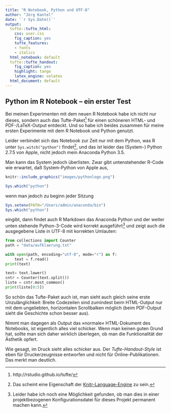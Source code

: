```yaml
---
title: "R Notebook, Python und UTF-8"
author: "Jörg Kantel"
date: '`r Sys.Date()`'
output:
  tufte::tufte_html:
    css: user.css
    fig_caption: yes
    tufte_features:
    - fonts
    - italics
  html_notebook: default
  tufte::tufte_handout:
    fig_caption: yes
    highlight: tango
    latex_engine: xelatex
  html_document: default
---
```


## Python im R Notebook -- ein erster Test

Bei meinen Experimenten mit dem neuen R Notebook habe ich nicht nur dieses, sondern auch das Tufte-Paket[^tufte] für einen schöneren HTML- und PDF-/LaTeX-Output entdeckt. Und so habe ich beides zusammen für meine ersten Experimente mit dem R Notebook und Python genutzt.

[^tufte]: http://rstudio.github.io/tufte/

Leider verbindet sich das Notebook zur Zeit nur mit dem Python, was R unter `Sys.witch("python")` findet[^knitr], und das ist leider das (System-) Python 2.7.5 von Apple, nicht jedoch mein Anaconda Python 3.5.

[^knitr]: Das scheint eine Eigenschaft der [Knitr-Language-Engine](http://rmarkdown.rstudio.com/authoring_knitr_engines.html) zu sein.

Man kann das System jedoch überlisten. Zwar gibt untenstehender R-Code wie erwartet, daß System-Python von Apple aus,

```r
knitr::include_graphics("images/pythonlogo.png")
```

```r
Sys.which("python")
```

wenn man jedoch zu beginn jeder Sitzung

```r
Sys.setenv(PATH="/Users/admin/anaconda/bin")
Sys.which("python")
```

eingibt, dann findet auch R Markdown das Anaconda Python und der weiter unten stehende Python-3-Code wird korrekt ausgeführt[^sessionpython] und zeigt auch die ausgegebene Liste in UTF-8 mit korrekten Umlauten:

[^sessionpython]: Leider habe ich noch eine Möglichkeit gefunden, ob man dies in einer projektbezogenen Konfigurationsdatei für dieses Projekt permanent machen kann.


```python
from collections import Counter
path = "data/aufklaerung.txt"

with open(path, encoding="utf-8", mode="r") as f:
    text = f.read()
print(text)

text= text.lower()
cntr = Counter(text.split())
liste = cntr.most_common()
print(liste[0:5])
```


So schön das Tufte-Paket auch ist, man sieht auch gleich seine erste Unzulänglichkeit: Breite Codezeilen sind zumindest beim HTML-Output nur mit dem ungeliebten, horizontalen Scrollbalken möglich (beim PDF-Output sieht die Geschichte schon besser aus).

Nimmt man dagegen als Output das »normale« HTML-Dokument des Notebooks, ist eigentlich alles viel schicker. Wenn man keinen guten Grund hat, sollte man sich daher wirklich überlegen, ob man die Funktionalität der Ästhetik opfert.

Wie gesagt, im Druck sieht alles schicker aus. Der *Tufte-Handout-Style* ist eben für Druckerzeugnisse entworfen und nicht für Online-Publikationen. Das merkt man deutlich.